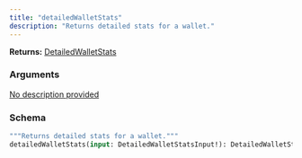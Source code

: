 ```yaml
---
title: "detailedWalletStats"
description: "Returns detailed stats for a wallet."
---
```


**Returns:** [DetailedWalletStats](/api-reference/types/detailedwalletstats)

### Arguments

<a href="/api-reference/types/detailedwalletstatsinput">
  <ResponseField name="input" type="DetailedWalletStatsInput!" required>
    No description provided
  </ResponseField>
</a>

### Schema


```graphql 
"""Returns detailed stats for a wallet."""
detailedWalletStats(input: DetailedWalletStatsInput!): DetailedWalletStats
```
